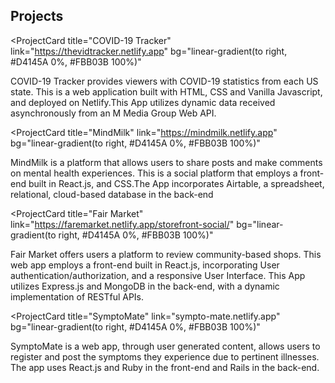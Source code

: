 ## Projects

<ProjectCard
  title="COVID-19 Tracker"
  link="https://thevidtracker.netlify.app"
  bg="linear-gradient(to right, #D4145A 0%, #FBB03B 100%)"
>
  COVID-19 Tracker provides viewers with COVID-19 statistics from each US state. This is a web application built with HTML, CSS and Vanilla Javascript, and deployed on Netlify.This App utilizes dynamic data received asynchronously from an M Media Group Web API.
</ProjectCard>

<ProjectCard
  title="MindMilk"
  link="https://mindmilk.netlify.app"
  bg="linear-gradient(to right, #D4145A 0%, #FBB03B 100%)"
>
  MindMilk is a platform that allows users to share posts and make comments on mental health experiences. This is a social platform that employs a front-end built in React.js, and CSS.The App incorporates Airtable, a spreadsheet, relational, cloud-based database in the back-end 
</ProjectCard>

<ProjectCard
  title="Fair Market"
  link="https://faremarket.netlify.app/storefront-social/"
  bg="linear-gradient(to right, #D4145A 0%, #FBB03B 100%)"
>
  Fair Market offers users a platform to review community-based shops. This web app employs a front-end built in React.js, incorporating User authentication/authorization, and a responsive User Interface. This App utilizes Express.js and MongoDB in the back-end, with a dynamic implementation of RESTful APIs.
</ProjectCard>

<ProjectCard
  title="SymptoMate"
  link="sympto-mate.netlify.app"
  bg="linear-gradient(to right, #D4145A 0%, #FBB03B 100%)"
>
  SymptoMate is a web app, through user generated content, allows users to register and post the symptoms they experience due to pertinent illnesses. The app uses React.js and Ruby in the front-end and Rails in the back-end. 
</ProjectCard>
